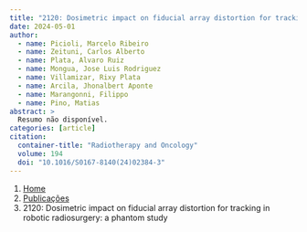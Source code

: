 ```yaml
---
title: "2120: Dosimetric impact on fiducial array distortion for tracking in robotic radiosurgery: a phantom study"
date: 2024-05-01
author:
  - name: Picioli, Marcelo Ribeiro
  - name: Zeituni, Carlos Alberto
  - name: Plata, Alvaro Ruiz
  - name: Mongua, Jose Luis Rodriguez
  - name: Villamizar, Rixy Plata
  - name: Arcila, Jhonalbert Aponte
  - name: Marangonni, Filippo
  - name: Pino, Matias
abstract: > 
  Resumo não disponível.
categories: [article]
citation: 
  container-title: "Radiotherapy and Oncology"
  volume: 194
  doi: "10.1016/S0167-8140(24)02384-3"
---
```


```{=html}
<nav aria-label="breadcrumb">
  <ol class="breadcrumb">
    <li class="breadcrumb-item"><a href="../../index.html">Home</a></li>
    <li class="breadcrumb-item"><a href="../index.html">Publicações</a></li>
    <li class="breadcrumb-item active" aria-current="page">2120: Dosimetric impact on fiducial array distortion for tracking in robotic radiosurgery: a phantom study</li>
  </ol>
</nav>
```
